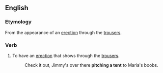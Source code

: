 ==English==

===Etymology===
From the appearance of an [[erection]] through the [[trousers]].

===Verb===
{{en-verb|inf=[[pitch]] [[a]] [[tent]]|pitches a tent|pitching a tent|pitched a tent}}

# {{slang}} To have an [[erection]] that shows through the [[trousers]].
#: Check it out, Jimmy's over there '''pitching a tent''' to Maria's boobs.